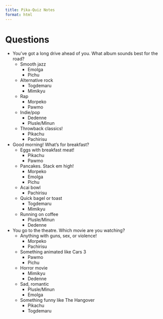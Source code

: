 ```yaml
---
title: Pika-Quiz Notes
format: html
---
```


# Questions

- You've got a long drive ahead of you. What album sounds best for the road?
    - Smooth jazz
        - Emolga
        - Pichu
    - Alternative rock
        - Togdemaru
        - Mimikyu
    - Rap
        - Morpeko
        - Pawmo
    - Indie/pop
        - Dedenne
        - Plusle/Minun
    - Throwback classics!
        - Pikachu
        - Pachirisu

- Good morning! What's for breakfast?
    - Eggs with breakfast meat!
        - Pikachu
        - Pawmo
    - Pancakes. Stack em high!
        - Morpeko
        - Emolga
        - Pichu
    - Acai bowl
        - Pachirisu
    - Quick bagel or toast
        - Togdemaru
        - Mimikyu
    - Running on coffee
        - Plusle/Minun
        - Dedenne

- You go to the theatre. Which movie are you watching?
    - Anything with guns, sex, or violence!
        - Morpeko
        - Pachirisu
    - Something animated like Cars 3
        - Pawmo
        - Pichu
    - Horror movie
        - Mimikyu
        - Dedenne
    - Sad, romantic
        - Plusle/Minun
        - Emolga
    - Something funny like The Hangover
        - Pikachu
        - Togdemaru
    
